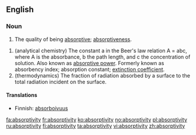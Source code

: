 ==English==
===Noun===
{{en-noun|absorptivit|ies}}

#The quality of being [[absorptive]]; [[absorptiveness]].

#(analytical chemistry) The constant a in the Beer's law relation A = abc, where A is the absorbance, b the path length, and c the concentration of solution. Also known as [[absorptive power]]. Formerly known as absorbency index; absorption constant; [[extinction coefficient]].
#(thermodynamics) The fraction of radiation absorbed by a surface to the total radiation incident on the surface. 

====Translations====
*Finnish: [[absorboivuus]]

[[fa:absorptivity]]
[[fr:absorptivity]]
[[ko:absorptivity]]
[[no:absorptivity]]
[[pl:absorptivity]]
[[ru:absorptivity]]
[[fi:absorptivity]]
[[ta:absorptivity]]
[[vi:absorptivity]]
[[zh:absorptivity]]